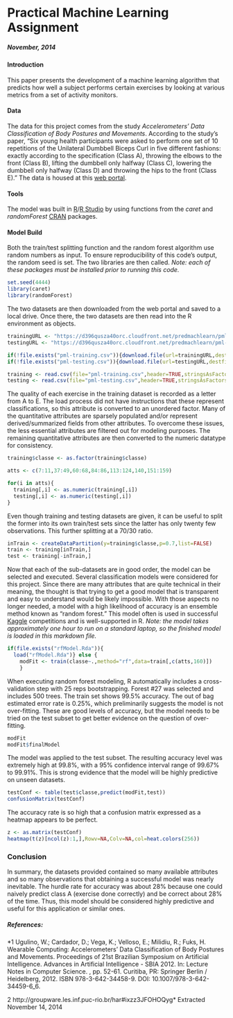 # Practical Machine Learning Assignment
##### *November, 2014*


#### Introduction
This paper presents the development of a machine learning algorithm that predicts how well a subject performs certain exercises by looking at various metrics from a set of activity monitors.



####  Data
The data for this project comes from the study *Accelerometers' Data Classification of Body Postures and Movements*. According to the study's paper, "Six young health participants were asked to perform one set of 10 repetitions of the Unilateral Dumbbell Biceps Curl in five different fashions: exactly according to the specification (Class A), throwing the elbows to the front (Class B), lifting the dumbbell only halfway (Class C), lowering the dumbbell only halfway (Class D) and throwing the hips to the front (Class E)." The data is housed at this [web portal](http://groupware.les.inf.puc-rio.br/har; 2014-11-14).



#### Tools
The model was built in [R](http://www.r-project.org/)/[R Studio](http://www.rstudio.com/) by using functions from the *caret* and *randomForest* [CRAN](http://cran.r-project.org/) packages.



#### Model Build
Both the train/test splitting function and the random forest algorithm use random numbers as input. To ensure reproducibility of this code's output, the random seed is set. The two libraries are then called.
*Note:  each of these packages must be installed prior to running this code.*

```r
set.seed(4444)
library(caret)
library(randomForest)
```




The two datasets are then downloaded from the web portal and saved to a local drive. Once there, the two datasets are then read into the R environment as objects.

```r
trainingURL <- "https://d396qusza40orc.cloudfront.net/predmachlearn/pml-training.csv"
testingURL <- "https://d396qusza40orc.cloudfront.net/predmachlearn/pml-testing.csv"

if(!file.exists("pml-training.csv")){download.file(url=trainingURL,destfile="pml-training.csv")}
if(!file.exists("pml-testing.csv")){download.file(url=testingURL,destfile="pml-testing.csv")}

training <- read.csv(file="pml-training.csv",header=TRUE,stringsAsFactors=FALSE)
testing <- read.csv(file="pml-testing.csv",header=TRUE,stringsAsFactors=FALSE)
```




The quality of each exercise in the training dataset is recorded as a letter from A to E. The load process did not have instructions that these represent classifications, so this attribute is converted to an unordered factor. Many of the quantitative attributes are sparsely populated and/or represent derived/summarized fields from other attributes. To overcome these issues, the less essential attributes are filtered out for modeling purposes. The remaining quantitative attributes are then converted to the numeric datatype for consistency.

```r
training$classe <- as.factor(training$classe)

atts <- c(7:11,37:49,60:68,84:86,113:124,140,151:159)

for(i in atts){
  training[,i] <- as.numeric(training[,i])
  testing[,i] <- as.numeric(testing[,i])
}
```




Even though training and testing datasets are given, it can be useful to split the former into its own train/test sets since the latter has only twenty few observations. This further splitting at a 70/30 ratio.

```r
inTrain <- createDataPartition(y=training$classe,p=0.7,list=FALSE)
train <- training[inTrain,]
test <- training[-inTrain,]
```




Now that each of the sub-datasets are in good order, the model can be selected and executed. Several classification models were considered for this project. Since there are many attributes that are quite technical in their meaning, the thought is that trying to get a good model that is transparent and easy to understand would be likely impossible. With those aspects no longer needed, a model with a high likelihood of accuracy is an ensemble method known as "random forest." This model often is used in successful [Kaggle](https://www.kaggle.com/) competitions and is well-supported in R.
*Note:  the model takes approximately one hour to run on a standard laptop, so the finished model is loaded in this markdown file.*

```r
if(file.exists("rfModel.Rda")){
  load("rfModel.Rda")} else {
    modFit <- train(classe~.,method="rf",data=train[,c(atts,160)])
    }
```




When executing random forest modeling, R automatically includes a cross-validation step with 25 reps bootstrapping. Forest #27 was selected and includes 500 trees. The train set shows 99.5% accuracy. The out of bag estimated error rate is 0.25%, which preliminarily suggests the model is not over-fitting. These are good levels of accuracy, but the model needs to be tried on the test subset to get better evidence on the question of over-fitting.

```r
modFit
modFit$finalModel
```




The model was applied to the test subset. The resulting accuracy level was extremely high at 99.8%, with a 95% confidence interval range of 99.67% to 99.91%. This is strong evidence that the model will be highly predictive on unseen datasets.

```r
testConf <- table(test$classe,predict(modFit,test))
confusionMatrix(testConf)
```



The accuracy rate is so high that a confusion matrix expressed as a heatmap appears to be perfect.

```r
z <- as.matrix(testConf)
heatmap(t(z)[ncol(z):1,],Rowv=NA,Colv=NA,col=heat.colors(256))
```




### Conclusion
In summary, the datasets provided contained so many available attributes and so many observations that obtaining a successful model was nearly inevitable. The hurdle rate for accuracy was about 28% because one could naively predict class A (exercise done correctly) and be correct about 28% of the time. Thus, this model should be considered highly predictive and useful for this application or similar ones.




##### References:
*1 Ugulino, W.; Cardador, D.; Vega, K.; Velloso, E.; Milidiu, R.; Fuks, H. Wearable Computing: Accelerometers' Data Classification of Body Postures and Movements. Proceedings of 21st Brazilian Symposium on Artificial Intelligence. Advances in Artificial Intelligence - SBIA 2012. In: Lecture Notes in Computer Science. , pp. 52-61. Curitiba, PR: Springer Berlin / Heidelberg, 2012. ISBN 978-3-642-34458-9. DOI: 10.1007/978-3-642-34459-6_6. 

2 http://groupware.les.inf.puc-rio.br/har#ixzz3JFOHOQyg* Extracted November 14, 2014
